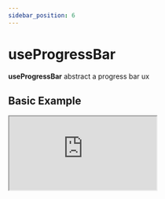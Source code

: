 ```yaml
---
sidebar_position: 6
---
```


# useProgressBar

**useProgressBar** abstract a progress bar ux

## Basic Example

<iframe
  src="https://codesandbox.io/embed/dry-hooks-eb7zq?fontsize=14&hidenavigation=1&theme=dark"
  style={{
    width: '100%',
    height: '500px',
    border: 0,
    borderRadius: '4px',
    overflow: 'hidden',
  }}
  title="useAccordion - Basic"
  allow="accelerometer; ambient-light-sensor; camera; encrypted-media; geolocation; gyroscope; hid; microphone; midi; payment; usb; vr; xr-spatial-tracking"
  sandbox="allow-forms allow-modals allow-popups allow-presentation allow-same-origin allow-scripts"
/>
